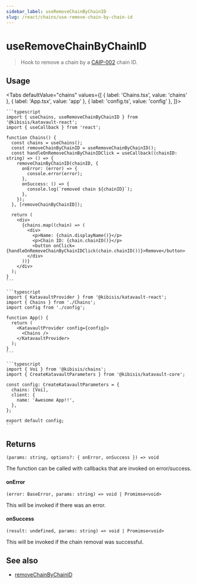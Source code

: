 ```yaml
---
sidebar_label: useRemoveChainByChainID
slug: /react/chains/use-remove-chain-by-chain-id
---
```



<!-- components -->

<!-- constants -->

# useRemoveChainByChainID

> Hook to remove a chain by a <a href={CAIP_002_SPECIFICATION_URL} rel="noopener noreferrer" target="_blank">CAIP-002</a> chain ID.

<SectionBreak />

## Usage

<Tabs
  defaultValue="chains"
  values={[
    { label: 'Chains.tsx', value: 'chains' },
    { label: 'App.tsx', value: 'app' },
    { label: 'config.ts', value: 'config' },
  ]}>
  <TabItem value="chains">

    ```typescript
    import { useChains, useRemoveChainByChainID } from '@kibisis/katavault-react';
    import { useCallback } from 'react';

    function Chains() {
      const chains = useChains();
      const removeChainByChainID = useRemoveChainByChainID();
      const handleOnRemoveChainByChainIDClick = useCallback((chainID: string) => () => {
        removeChainByChainID(chainID, {
          onError: (error) => {
            console.error(error);
          },
          onSuccess: () => {
            console.log(`removed chain ${chainID}`);
          },
        });
      }, [removeChainByChainID]);

      return (
        <div>
          {chains.map((chain) => (
            <div>
              <p>Name: {chain.displayName()}</p>
              <p>Chain ID: {chain.chainID()}</p>
              <button onClick={handleOnRemoveChainByChainIDClick(chain.chainID())}>Remove</button>
            </div>
          ))}
        </div>
      );
    }
    ```

  </TabItem>
  <TabItem value="app">

    ```typescript
    import { KatavaultProvider } from '@kibisis/katavault-react';
    import { Chains } from './Chains';
    import config from './config';

    function App() {
      return (
        <KatavaultProvider config={config}>
          <Chains />
        </KatavaultProvider>
      );
    }
    ```

  </TabItem>
  <TabItem value="config">

    ```typescript
    import { Voi } from '@kibisis/chains';
    import { CreateKatavaultParameters } from '@kibisis/katavault-core';

    const config: CreateKatavaultParameters = {
      chains: [Voi],
      client: {
        name: 'Awesome App!!',
      },
    };

    export default config;
    ```

  </TabItem>
</Tabs>

<SectionBreak />

## Returns

`(params: string, options?: { onError, onSuccess }) => void`

The function can be called with callbacks that are invoked on error/success.

#### onError

`(error: BaseError, params: string) => void | Promimse<void>`

This will be invoked if there was an error.

#### onSuccess

`(result: undefined, params: string) => void | Promimse<void>`

This will be invoked if the chain removal was successful.

## See also

* [removeChainByChainID](02-core/04-chains/03-remove-chain-by-chain-id.mdx)
